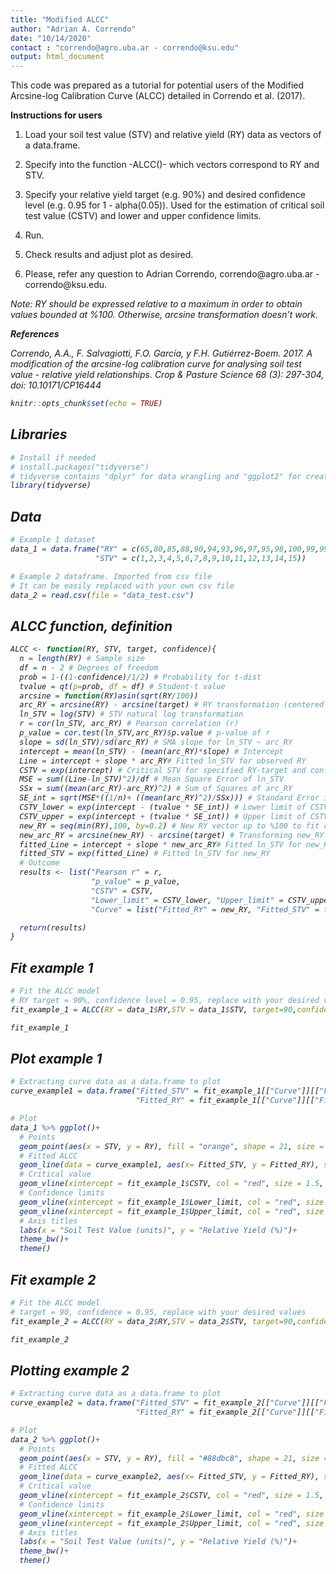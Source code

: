```yaml
---
title: "Modified ALCC"
author: "Adrian A. Correndo"
date: "10/14/2020"
contact : "correndo@agro.uba.ar - correndo@ksu.edu"
output: html_document
---
```


This code was prepared as a tutorial for potential users of the Modified Arcsine-log Calibration Curve (ALCC) detailed in Correndo et al. (2017). 

<b> Instructions for users </b> <br/>

1. Load your soil test value (STV) and relative yield (RY) data as vectors of a data.frame. <br/>

2. Specify into the function -ALCC()- which vectors correspond to RY and STV. <br/>

3. Specify your relative yield target (e.g. 90%) and desired confidence level (e.g. 0.95 for 1 - alpha(0.05)). Used for the estimation of critical soil test value (CSTV) and lower and upper confidence limits. <br/>

3. Run. <br/>

4. Check results and adjust plot as desired. <br/>

5. Please, refer any question to Adrian Correndo, correndo@agro.uba.ar - correndo@ksu.edu. <br/>


<i> Note: RY should be expressed relative to a maximum in order to obtain values bounded at %100. Otherwise, arcsine transformation doesn't work. <br/>

<b> References </b> <br/>

<i> Correndo, A.A., F. Salvagiotti, F.O. García, y F.H. Gutiérrez-Boem. 2017. A modification of the arcsine-log calibration curve for analysing soil test value - relative yield relationships. Crop & Pasture Science 68 (3): 297-304, doi: 10.10171/CP16444 </i> <br/>



```r
knitr::opts_chunk$set(echo = TRUE)
```

## Libraries
```r
# Install if needed 
# install.packages("tidyverse")
# tidyverse contains "dplyr" for data wrangling and "ggplot2" for creating plots
library(tidyverse) 

```
## Data
```r

# Example 1 dataset
data_1 = data.frame("RY" = c(65,80,85,88,90,94,93,96,97,95,98,100,99,99,100),
                   "STV" = c(1,2,3,4,5,6,7,8,9,10,11,12,13,14,15))

# Example 2 dataframe. Imported from csv file
# It can be easily replaced with your own csv file
data_2 = read.csv(file = "data_test.csv")


```

## ALCC function, definition
```r

ALCC <- function(RY, STV, target, confidence){
  n = length(RY) # Sample size
  df = n - 2 # Degrees of freedom
  prob = 1-((1-confidence)/1/2) # Probability for t-dist
  tvalue = qt(p=prob, df = df) # Student-t value
  arcsine = function(RY)asin(sqrt(RY/100))
  arc_RY = arcsine(RY) - arcsine(target) # RY transformation (centered to target)
  ln_STV = log(STV) # STV natural log transformation
  r = cor(ln_STV, arc_RY) # Pearson correlation (r)
  p_value = cor.test(ln_STV,arc_RY)$p.value # p-value of r
  slope = sd(ln_STV)/sd(arc_RY) # SMA slope for ln_STV ~ arc_RY
  intercept = mean(ln_STV) - (mean(arc_RY)*slope) # Intercept
  Line = intercept + slope * arc_RY# Fitted ln_STV for observed RY
  CSTV = exp(intercept) # Critical STV for specified RY-target and confidence (1-alpha)
  MSE = sum((Line-ln_STV)^2)/df # Mean Square Error of ln_STV
  SSx = sum((mean(arc_RY)-arc_RY)^2) # Sum of Squares of arc_RY
  SE_int = sqrt(MSE*((1/n)+ ((mean(arc_RY)^2)/SSx))) # Standard Error intercept
  CSTV_lower = exp(intercept - (tvalue * SE_int)) # Lower limit of CSTV
  CSTV_upper = exp(intercept + (tvalue * SE_int)) # Upper limit of CSTV
  new_RY = seq(min(RY),100, by=0.2) # New RY vector up to %100 to fit curve
  new_arc_RY = arcsine(new_RY) - arcsine(target) # Transforming new_RY vector
  fitted_Line = intercept + slope * new_arc_RY# Fitted ln_STV for new_RY
  fitted_STV = exp(fitted_Line) # Fitted ln_STV for new_RY
  # Outcome
  results <- list("Pearson r" = r,
                  "p_value" = p_value,
                  "CSTV" = CSTV,
                  "Lower_limit" = CSTV_lower, "Upper_limit" = CSTV_upper,
                  "Curve" = list("Fitted_RY" = new_RY, "Fitted_STV" = fitted_STV))

  return(results)
}


```

## Fit example 1
```r
# Fit the ALCC model
# RY target = 90%, confidence level = 0.95, replace with your desired values
fit_example_1 = ALCC(RY = data_1$RY,STV = data_1$STV, target=90,confidence = 0.95)

fit_example_1

```

## Plot example 1
```r
# Extracting curve data as a data.frame to plot
curve_example1 = data.frame("Fitted_STV" = fit_example_1[["Curve"]][["Fitted_STV"]],
                            "Fitted_RY" = fit_example_1[["Curve"]][["Fitted_RY"]])

# Plot
data_1 %>% ggplot()+
  # Points
  geom_point(aes(x = STV, y = RY), fill = "orange", shape = 21, size = 4, alpha = 0.75)+
  # Fitted ALCC
  geom_line(data = curve_example1, aes(x= Fitted_STV, y = Fitted_RY), size = 2)+
  # Critical value
  geom_vline(xintercept = fit_example_1$CSTV, col = "red", size = 1.5, linetype = "dashed")+
  # Confidence limits
  geom_vline(xintercept = fit_example_1$Lower_limit, col = "red", size = 1, linetype = "dotted")+
  geom_vline(xintercept = fit_example_1$Upper_limit, col = "red", size = 1, linetype = "dotted")+
  # Axis titles
  labs(x = "Soil Test Value (units)", y = "Relative Yield (%)")+
  theme_bw()+
  theme()

```
## Fit example 2
```r
# Fit the ALCC model
# target = 90, confidence = 0.95, replace with your desired values
fit_example_2 = ALCC(RY = data_2$RY,STV = data_2$STV, target=90,confidence = 0.95)

fit_example_2
```

## Plotting example 2
```r
# Extracting curve data as a data.frame to plot
curve_example2 = data.frame("Fitted_STV" = fit_example_2[["Curve"]][["Fitted_STV"]],
                            "Fitted_RY" = fit_example_2[["Curve"]][["Fitted_RY"]])

# Plot
data_2 %>% ggplot()+
  # Points
  geom_point(aes(x = STV, y = RY), fill = "#88dbc8", shape = 21, size = 4, alpha = 0.75)+
  # Fitted ALCC
  geom_line(data = curve_example2, aes(x= Fitted_STV, y = Fitted_RY), size = 2)+
  # Critical value
  geom_vline(xintercept = fit_example_2$CSTV, col = "red", size = 1.5, linetype = "dashed")+
  # Confidence limits
  geom_vline(xintercept = fit_example_2$Lower_limit, col = "red", size = 1, linetype = "dotted")+
  geom_vline(xintercept = fit_example_2$Upper_limit, col = "red", size = 1, linetype = "dotted")+
  # Axis titles
  labs(x = "Soil Test Value (units)", y = "Relative Yield (%)")+
  theme_bw()+
  theme()

```


